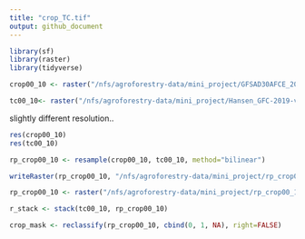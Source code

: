 ```yaml
---
title: "crop_TC.tif"
output: github_document
---
```


```r
library(sf)
library(raster)
library(tidyverse)
```


```r
crop00_10 <- raster("/nfs/agroforestry-data/mini_project/GFSAD30AFCE_2015_N00E10_001_2017261090100.tif")

tc00_10<- raster("/nfs/agroforestry-data/mini_project/Hansen_GFC-2019-v1.7_treecover2000_00N_010E.tif")
```

slightly different resolution..
```r
res(crop00_10)
res(tc00_10)
```


```r
rp_crop00_10 <- resample(crop00_10, tc00_10, method="bilinear")
```

```r
writeRaster(rp_crop00_10, "/nfs/agroforestry-data/mini_project/rp_crop00_10.tif")
```

```r
rp_crop00_10 <- raster("/nfs/agroforestry-data/mini_project/rp_crop00_10.tif")
```

```r
r_stack <- stack(tc00_10, rp_crop00_10)
```

```r
crop_mask <- reclassify(rp_crop00_10, cbind(0, 1, NA), right=FALSE)
```


